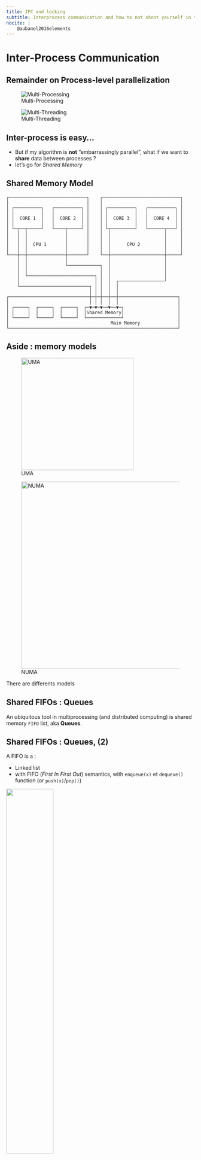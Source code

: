 ```yaml
---
title: IPC and locking
subtitle: Interprocess communication and how to not shoot yourself in the foot
nocite: |
    @aubanel2016elements
---
```


# Inter-Process Communication

## Remainder on Process-level parallelization

:::{layout-ncol="2"}

![Multi-Processing](tikz-figures/multiprocessing_model.svg)

![Multi-Threading](tikz-figures/multithreading_model.svg)

:::

## Inter-process is easy...

::::::: incremental

- But if my algorithm is **not** "embarrassingly parallel", what if we want to **share** data between processes ? 
- let's go for _Shared Memory_

:::::::

## Shared Memory Model

```.asciiflow
┌─────────────────────────────┐    ┌─────────────────────────────┐
│                             │    │                             │
│ ┌──────────┐   ┌──────────┐ │    │ ┌──────────┐   ┌──────────┐ │
│ │          │   │          │ │    │ │          │   │          │ │
│ │  CORE 1  │   │  CORE 2  │ │    │ │  CORE 3  │   │  CORE 4  │ │
│ │          │   │          │ │    │ │          │   │          │ │
│ └─┬──┬─────┘   └────┬─────┘ │    │ └┬─────────┘   └──────┬───┘ │
│   │  │              │       │    │  │                    │     │
│   │  │              │       │    │  │                    │     │
│   │  │  CPU 1       │       │    │  │      CPU 2         │     │
│   │  │              │       │    │  │                    │     │
└───┼──┼──────────────┼───────┘    └──┼────────────────────┼─────┘
    │  │              │               │                    │
    │  │              └────────────┐  │                    │
    │  │                           │  │                    │
    │  └─────────────────────────┐ │  │                    │
    │                            │ │  │  ┌─────────────────┘
    └──────────────────────────┐ │ │  │  │
                               │ │ │  │  │
┌──────────────────────────────┼─┼─┼──┼──┼──────────────────────┐
│                              │ │ │  │  │                      │
│ ┌─────┐  ┌─────┐  ┌─────┐  ┌─▼─▼─▼──▼──▼─┐                    │
│ │     │  │     │  │     │  │Shared Memory│                    │
│ └─────┘  └─────┘  └─────┘  └─────────────┘                    │
│                                      Main Memory              │
└───────────────────────────────────────────────────────────────┘
```

## Aside : memory models

::: {layout="[10,-15,10]" layout-valign="top"}

![UMA](figs/uma.svg){height="300px"}

![NUMA](figs/numa.svg){height="500px"}

There are differents models
::: 

## Shared FIFOs : Queues

An ubiquitous tool in multiprocessing (and distributed computing) is shared memory `FIFO` list, aka **Queues**.

## Shared FIFOs : Queues, (2)

A FIFO is a :

- Linked list 
- with FIFO (*First In First Out*) semantics, with `enqueue(x)` et `dequeue()` function (or `push(x)`/`pop()`)

![](figs/fifo.svg){ height=50% fig-align="center"}

## Shared FIFOs : Queues, (3)

In the context of multi-processing (or multi-threading) :

Shared Memory + FIFO list = **Queue**

## Shared FIFOs : Queues, (4)

Queues are the basis of the *consumer/producer* model, which is widely used in concurrent and distributed applications.

## When to use queues?

An algorithm with two computations $A$ and $B$ where :

- $B$ depends on the result of $A$
- $A$ is independent of $B$

. . .

$A$ could be a *producer* for $B$, and $B$ a *consumer* for $A$. 

## How to use queues?

```.asciiflow
┌───────────┐
│           │
│ Producer  │
│           │ Process A
│           │
└─────┬─────┘
      │
 ┌────┼───────────────────────────────────────────────────────────────────┐
 │    │                         Queue                                     │
 │    │        ┌─────┬─────┬─────┬─────┬─────┬─────┬─────┐                │
 │    │        │     │     │     │     │     │     │     │                │
 │    └───────►│     │     │     │     │     │     │     ├──────────┐     │
 │             │     │     │     │     │     │     │     │          │     │
 │             └─────┴─────┴─────┴─────┴─────┴─────┴─────┘          │     │
 │                                                                  │     │
 │        Shared Memory                                             │     │
 └──────────────────────────────────────────────────────────────────┼─────┘
                                                                    │
                                                                    ▼
                                                              ┌───────────┐
                                                              │           │
                                                   Process B  │ Consumer  │
                                                              │           │
                                                              │           │
                                                              └───────────┘
```

## Producer/consumer, Examples

- $A$ finds primes in a list of number, $B$ formats and prints them every 10 numbers found.
- $A$ fetches a bunch of images on the web, $B$ downloads them and saves them to disk.
- $A$ takes the orders in the restaurant, $B$ cooks them.

. . .

![](figs/overcooked.gif){ .noinvert height=30% fig-align="center" }

# More on locking

## The main gotcha

what if several processes want to write/read the same shared memory portions at the same time?

. . .

Enter the realm of the dreaded **__race condition__** 

![](figs/planning-execution.png){ .noinvert width=25% fig-align="center" }

## Simple example

Printing from several processes a string with 10 times the same char.

::::: {.columns}

:::: {.column width="50%"}
```python
from multiprocessing.pool import Pool
from itertools import repeat
# print "AAAAAAAAA", "BBBBBBBBBBB" etc.
def repeat10Cap(c): 
    print("".join(repeat(chr(c+65),10))) 
with Pool(8) as pool:
    pool.map(repeat10Cap, range(10))
```
::::

:::: {.column width="50%"}

::: {.fragment}
Output:
```
AAAAAAAAAACCCCCCCCCCBBBBBBBBBBDDDDDDDDDDEEEEEEEEEE


FFFFFFFFFFGGGGGGGGGG
IIIIIIIIII

HHHHHHHHHH
JJJJJJJJJJ

```
:::
::::
:::::

# The answer : critical section 

:::::::::::::: {.columns}
::: {.column width="60%"}

A critical section is :

- a multiprocessing (and also multithreading) primitive which *decorates* a portion of code.
- guaranteed to be run by only ONE process at a time.

:::
::: {.column width="40%"}
```.asciiflow
┌─────────────┐
│             │
│    Normal   │
│     Code    │      Parallelized
│             │
└──────┬──────┘
       │
┌──────▼──────┐
│             │
│   Critical  │      Not parallelized
│    Section  │
│             │
└──────┬──────┘
       │
┌──────▼──────┐
│             │
│    Normal   │      Parallelized
│     Code    │
│             │
└─────────────┘
```
:::
::::::::::::::

## Critical section workflow

:::{.content-hidden when-format="revealjs"}
![Three processes with critical section](tikz-figures/critical-section.svg){width=100%}
:::

:::{.content-visible when-format="revealjs"}

[]{.fragment .fade-in-then-out}
[]{.fragment .fade-in-then-out}
[]{.fragment .fade-in-then-out}
[]{.fragment .fade-in-then-out}
[]{.fragment .fade-in-then-out}

```yaml { .animate style="width: 700px;" src="tikz-figures/critical-section.svg"}
setup:
  - element: "[id^=t], [id^=zone]"
    modifier: "opacity"
    parameters: [ 0 ]
animation:
- []
- 
  - element: "#t1"
    modifier: "opacity"
    parameters: [ 1 ]
  - element: "#zone1"
    modifier: "opacity"
    parameters: [ 1 ]
  - element: "#t2"
    modifier: "opacity"
    parameters: [ 1 ]
-
  - element: "#zone2"
    modifier: "opacity"
    parameters: [ 1 ]
  - element: "#t3"
    modifier: "opacity"
    parameters: [ 1 ]
-
  - element: "#t4"
    modifier: "opacity"
    parameters: [ 1 ]
-
  - element: "#zone3"
    modifier: "opacity"
    parameters: [ 1 ]
  - element: "#t5"
    modifier: "opacity"
    parameters: [ 1 ]
-
  - element: "#t6"
    modifier: "opacity"
    parameters: [ 1 ]
```
:::

## A simple implementation in Python : Lock { .smaller }

::::: {.columns}

:::: {.column width="50%"}
```python
from multiprocessing.pool import Pool
from multiprocessing import Lock
from itertools import repeat
lock = Lock()
def safe_repeat10Cap(c):
    with lock: 
        # Beginning of critical section
        print("".join(repeat(chr(c+65),10)))
        # End of critical section
with Pool(8) as pool:
    pool.map(safe_repeat10Cap, range(10))
```
::::

:::: {.column width="50%"}

::: {.fragment}
Output:
```
AAAAAAAAAA
BBBBBBBBBB
CCCCCCCCCC
DDDDDDDDDD
EEEEEEEEEE
FFFFFFFFFF
GGGGGGGGGG
HHHHHHHHHH
IIIIIIIIII
JJJJJJJJJJ
```
:::
::::
:::::


# When to use locks ?

::::::::: incremental

- Concurrent access to shared data structures
- Structural consistency not guaranteed.

:::::::::

## Consistency problems with FIFO example I

Process $A$ (resp. $B$) wants to `push` $x$ (resp. $y$) on the list.

![$\Longrightarrow$ Consistency problem if they both create a new linked node to node $3$.](tikz-figures/racecond1.svg)

## Consistency problems with FIFO example 2

Process $A$ and $B$ both want to `pop` the list. 

![$\Longrightarrow$ Consistency problem if they both pop the same node.](tikz-figures/racecond2.svg)


## (No) Consistency problems with FIFO example 3

![No problem there.](tikz-figures/racecond3.svg)

. . .

:::{.callout-warning}
⚠ ⚠ *As long the list is not empty* ⚠ ⚠
:::

# Locking, refined { transition="none" }

Beware of putting locks everywhere...
Beware... 

. . .

![](figs/deadlock-coming.png){ .notransparent .noinvert height=50% fig-align="center" }

## Deadlock example

![](figs/deadlock-job.png){ .notransparent .noinvert height=50% fig-align="center" }

## Deadlock (serious) example

:::{.content-hidden when-format="revealjs"}
![Deadlock illustration](tikz-figures/deadlock.svg){width=100%}
:::

::::{ style="min-height: 1.5em;"}
[Process $A$ acquires lock $L1$.]{.fragment .fade-in-then-out .absolute}
[Process $B$ acquires lock $L2$.]{.fragment .fade-in-then-out .absolute}
[Process $A$ tries to acquire lock $L2$, but it is already held by $B$.]{.fragment .fade-in-then-out .absolute}
[Process $B$ tries to acquire lock $L1$, but it is already held by $A$.]{.fragment .fade-in-then-out .absolute}
[Both processes are blocked.]{.fragment .fade-in-then-out .absolute}
::::

:::{.content-visible when-format="revealjs"}

```yaml { .animate src="tikz-figures/deadlock.svg"}
setup:
  - element: "#AL1, #BL2, #AL2, #BL1"
    modifier: "opacity"
    parameters: [ 0 ]
animation:
- []
- 
  - element: "#AL1"
    modifier: "opacity"
    parameters: [ 1 ]
-
  - element: "#BL2"
    modifier: "opacity"
    parameters: [ 1 ]
-
  - element: "#AL2"
    modifier: "opacity"
    parameters: [ 1 ]
  - element: "#A text"
    modifier: "fill"
    parameters: [ "#0F0" ]
-
  - element: "#BL1"
    modifier: "opacity"
    parameters: [ 1 ]
  - element: "#B text"
    modifier: "fill"
    parameters: [ "#0F0" ]
```
:::

## Avoiding Deadlocks

There is several ways to avoid deadlocks. One of them is the [Dijkstra](https://en.wikipedia.org/wiki/Edsger_W._Dijkstra)'s [Resource Hiearchy Solution](https://en.wikipedia.org/wiki/Dining_philosophers_problem#Resource_hierarchy_solution).

. . .

In the previous example, processes should try the lowest numbered locks first. Instead of $B$ acquiring $L2$ first, it should tries to acquire $L1$ instead and $L2$ after.

. . .

This solution isn't universal but is pretty usable in general case.

# Conclusion

Diving (a little) deeper into parallelism, when computations are NOT independent of each other (no *embarrasingly parallel* approach), we need a way to decouple processing of data, while still keeping the dependancies intact.

. . .

$\Longrightarrow$ Shared Memory and Queues to the rescue

. . .

With the concurrent use of ressources, there are two pitfalls to be aware of:

::::::: incremental

- **Race Conditions**, solution : locking
- **Deadlocks**, solution : careful and consistent ordering of locks.

::::::: 

# References {.allowframebreaks}